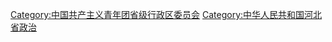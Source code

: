 [[Category:中国共产主义青年团省级行政区委员会|Category:中国共产主义青年团省级行政区委员会]]
[[Category:中华人民共和国河北省政治|Category:中华人民共和国河北省政治]]